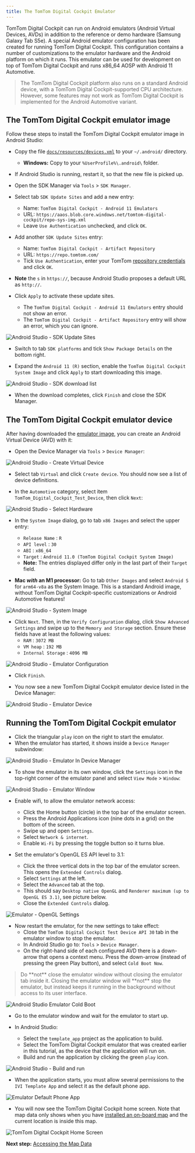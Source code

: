 ```yaml
---
title: The TomTom Digital Cockpit Emulator
---
```


TomTom Digital Cockpit can run on Android emulators (Android Virtual Devices, AVDs) in addition to
the reference or demo hardware (Samsung Galaxy Tab S5e). A special Android emulator configuration
has been created for running TomTom Digital Cockpit. This configuration contains a number of
customizations to the emulator hardware and the Android platform on which it runs. This emulator can
be used for development on top of TomTom Digital Cockpit and runs x86\_64 AOSP with Android 11
Automotive.

<Blockquote type="announcement">
    The TomTom Digital Cockpit platform also runs on a standard Android device, with a
    TomTom Digital Cockpit-supported CPU architecture. However, some features may not work as TomTom
    Digital Cockpit is implemented for the Android Automotive variant.
</Blockquote>

## The TomTom Digital Cockpit emulator image

Follow these steps to install the TomTom Digital Cockpit emulator image in Android Studio:

- Copy the file
  [`docs/resources/devices.xml`](https://github.com/tomtom-international/tomtom-digital-cockpit-sdk-examples/tree/main/docs/resources)
  to your `~/.android/` directory.
  - __Windows:__ Copy to your `%UserProfile%\.android\` folder.

- If Android Studio is running, restart it, so that the new file is picked up.

- Open the SDK Manager via `Tools` > `SDK Manager`.

- Select tab `SDK Update Sites` and add a new entry:
  - Name: `TomTom Digital Cockpit - Android 11 Emulators`
  - URL: `https://aaos.blob.core.windows.net/tomtom-digital-cockpit/repo-sys-img.xml`
  - Leave `Use Authentication` unchecked, and click `OK`.

- Add another `SDK Update Sites` entry:
  - Name: `TomTom Digital Cockpit - Artifact Repository`
  - URL: `https://repo.tomtom.com/`
  - Tick `Use Authentication`, enter your TomTom
    [repository credentials](/tomtom-digital-cockpit/documentation/getting-started/introduction)
    and click `OK`.

- __Note__ the `s` in `https://`, because Android Studio proposes a default URL as `http://`.

- Click `Apply` to activate these update sites.
  - The `TomTom Digital Cockpit - Android 11 Emulators` entry should not show an error.
  - The `TomTom Digital Cockpit - Artifact Repository` entry will show an error, which you can ignore.

![Android Studio - SDK Update Sites](images/android_studio_sdk_update_sites.png)

- Switch to tab `SDK platforms` and tick `Show Package Details` on the bottom right.

- Expand the `Android 11 (R)` section, enable the `TomTom Digital Cockpit System Image` and click
  `Apply` to start downloading this image.

![Android Studio - SDK download list](images/android_studio_sdk_platforms_download_list.png)

- When the download completes, click `Finish` and close the SDK Manager.

## The TomTom Digital Cockpit emulator device

After having downloaded the [emulator image](#the-tomtom-digital-cockpit-emulator-image), you can create an
Android Virtual Device (AVD) with it:

- Open the Device Manager via `Tools` > `Device Manager`:

![Android Studio - Create Virtual Device](images/android_studio_create_virtual_device.png)

- Select tab `Virtual` and click `Create device`. You should now see a list of device definitions.

- In the `Automotive` category, select item `TomTom_Digital_Cockpit_Test_Device`, then click `Next`:

![Android Studio - Select Hardware](images/android_studio_select_hardware.png)

- In the `System Image` dialog, go to tab `x86 Images` and select the upper entry:
  - `Release Name` : `R`
  - `API level` : `30`
  - `ABI` : `x86_64`
  - `Target` : `Android 11.0 (TomTom Digital Cockpit System Image)`
  - __Note:__ The entries displayed differ only in the last part of their `Target` field.

- __Mac _with_ an M1 processor:__ Go to tab `Other Images` and select `Android S` for `arm64-v8a` as
  the System Image. This is a standard Android image, without TomTom Digital Cockpit-specific
  customizations or Android Automotive features!

![Android Studio - System Image](images/android_studio_android_r.png)

- Click `Next`. Then, in the `Verify Configuration` dialog, click `Show Advanced Settings` and
  swipe up to the `Memory and Storage` section. Ensure these fields have at least the following
  values:
    - `RAM` : `3072 MB`
    - `VM heap` : `192 MB`
    - `Internal Storage` : `4096 MB`

![Android Studio - Emulator Configuration](images/android_studio_emulator_configuration.png)

- Click `Finish`.

- You now see a new TomTom Digital Cockpit emulator device listed in the Device Manager:

![Android Studio - Emulator Device](images/android_studio_emulator_device.png)

## Running the TomTom Digital Cockpit emulator

- Click the triangular `play` icon on the right to start the emulator.
- When the emulator has started, it shows inside a `Device Manager` subwindow:

![Android Studio - Emulator In Device Manager](images/android_studio_emulator_in_device_manager.png)

- To show the emulator in its own window, click the `Settings` icon in the top-right corner of the
  emulator panel and select `View Mode` > `Window`:

![Android Studio - Emulator Window](images/android_studio_emulator_window.png)

- Enable wifi, to allow the emulator network access:
  - Click the Home button (circle) in the top bar of the emulator screen.
  - Press the Android Applications icon (nine dots in a grid) on the bottom of the screen.
  - Swipe up and open `Settings`.
  - Select `Network & internet`.
  - Enable `Wi-Fi` by pressing the toggle button so it turns blue.

- Set the emulator's OpenGL ES API level to 3.1:
  - Click the three vertical dots in the top bar of the emulator screen. This opens the `Extended
    Controls` dialog.
  - Select `Settings` at the left.
  - Select the `Advanced` tab at the top.
  - This should say `Desktop native OpenGL` and `Renderer maximum (up to OpenGL ES 3.1)`, see
    picture below.
  - Close the `Extended Controls` dialog.

![Emulator - OpenGL Settings](images/emulator_opengl_settings.png)

- Now restart the emulator, for the new settings to take effect:
  - Close the `TomTom Digital Cockpit Test Device API 30` tab in the emulator
    window to stop the emulator.
  - In Android Studio go to: `Tools` > `Device Manager`.
  - On the right-hand side of each configured AVD there is a down-arrow that opens a context menu.
    Press the down-arrow (instead of pressing the green Play button), and select `Cold Boot Now`.

<Blockquote type="announcement">
    Do **not** close the emulator window without closing the emulator tab inside it. Closing the
    emulator window will **not** stop the emulator, but instead keeps it running in the
    background without access to its user interface.
</Blockquote>

![Android Studio Emulator Cold Boot](images/android_studio_emulator_cold_boot.png)

- Go to the emulator window and wait for the emulator to start up.

- In Android Studio:
  - Select the `template_app` project as the application to build.
  - Select the TomTom Digital Cockpit emulator that was created earlier in this tutorial, as the
    device that the application will run on.
  - Build and run the application by clicking the green `play` icon.

![Android Studio - Build and run](images/android_studio_build_and_run.png)

- When the application starts, you must allow several permissions to the `IVI Template App` and
  select it as the default phone app.

![Emulator Default Phone App](images/emulator_default_phone_app.png)

- You will now see the TomTom Digital Cockpit home screen. Note that map data only shows when you
  have
  [installed an on-board map](/tomtom-digital-cockpit/documentation/getting-started/accessing-the-map-data)
  and the current location is inside this map.

![TomTom Digital Cockpit Home Screen](images/tomtom-digital-cockpit-home-screen.png)

__Next step:__
[Accessing the Map Data](/tomtom-digital-cockpit/documentation/getting-started/accessing-the-map-data)
